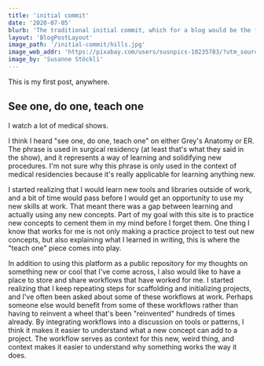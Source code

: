 ```yaml
---
title: 'initial commit'
date: '2020-07-05'
blurb: 'The traditional initial commit, which for a blog would be the first post. Here, I outline my goals for this site, what I hope to give through it, and what I aim to learn by maintaining it.'
layout: 'BlogPostLayout' 
image_path: '/initial-commit/hills.jpg'
image_web_addr: 'https://pixabay.com/users/susnpics-10235783/?utm_source=link-attribution&utm_medium=referral&utm_campaign=image&utm_content=5324149'
image_by: 'Susanne Stöckli'
---
```

This is my first post, anywhere. 

## See one, do one, teach one 
I watch a lot of medical shows. 

I think I heard "see one, do one, teach one" on either Grey's Anatomy or ER.
The phrase is used in surgical residency (at least that's what they said in the show), and it represents
a way of learning and solidifying new procedures. I'm not sure why
this phrase is only used in the context of medical residencies because 
it's really applicable for learning anything new. 

I started realizing that I would learn new tools
and libraries outside of work, and a bit of time would pass
before I would get an opportunity to use my new skills at work.
That meant there was a gap between learning and actually using any new
concepts. Part of my goal with this site is to practice new concepts to 
cement them in my mind before I forget them. One thing I know that
works for me is not only making a practice project to test out
new concepts, but also explaining what I learned in writing, this is where the "teach one"
piece comes into play.

In addition to using this platform as a public repository for my
thoughts on something new or cool that I've come across, I also 
would like to have a place to store and share workflows that 
have worked for me. I started realizing that I keep repeating
steps for scaffolding and initializing projects, and I've often
been asked about some of these workflows at work. Perhaps someone
else would benefit from some of these workflows rather than having to 
reinvent a wheel that's been "reinvented" hundreds of times
already. By integrating workflows into a discussion on tools or patterns,
I think it makes it easier to understand what a new concept can add to 
a project. The workflow serves as context for this new, weird thing, and 
context makes it easier to understand why something works the way it does.